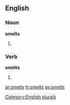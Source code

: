 
==English==

===Noun===
'''smelts'''

# {{plural of |[[smelt]]}}

===Verb===
'''smelts'''

# {{third-person singular of|smelt}}

[[Category:English plurals]]

[[ar:smelts]]
[[fr:smelts]]
[[sv:smelts]]